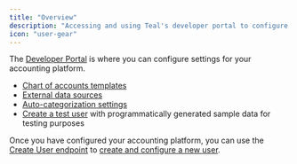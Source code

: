 ```yaml
---
title: "Overview"
description: "Accessing and using Teal's developer portal to configure your accounting platform."
icon: "user-gear"
---
```


The [Developer Portal](https://developer.teal.dev/) is where you can configure settings for your accounting platform.

- [Chart of accounts templates](/configuration/chart_of_accounts_config)
- [External data sources](/configuration/data_sources_config)
- [Auto-categorization settings](/configuration/categorization_config)
- [Create a test user](/configuration/user_config) with programmatically generated sample data for testing purposes

Once you have configured your accounting platform, you can use the [Create User endpoint](/api-reference/users/create_user) to [create and configure a new user](/configuration/user_config). 



